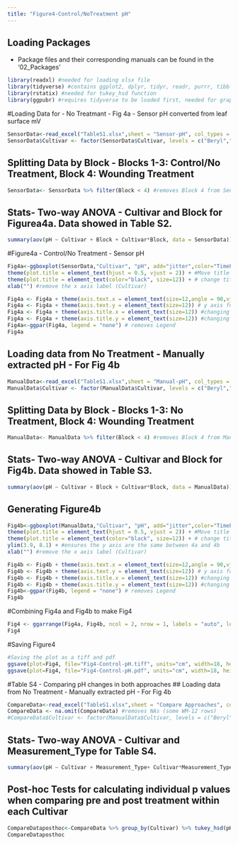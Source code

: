 ---
title: "Figure4-Control/NoTreatment pH"
---
## Loading Packages
- Package files and their corresponding manuals can be found in the '02_Packages' 

```{r include=TRUE, message=FALSE, echo=TRUE}
library(readxl) #needed for loading xlsx file
library(tidyverse) #contains ggplot2, dplyr, tidyr, readr, purrr, tibble, stringr, forcats packages 
library(rstatix) #needed for tukey_hsd function
library(ggpubr) #requires tidyverse to be loaded first, needed for graphs (e.g. ggboxplot function, and ggpar
```
#Loading Data for - No Treatmant - Fig 4a - Sensor pH converted from leaf surface mV
```{r include=TRUE, message=FALSE, warning=FALSE, echo=FALSE}
SensorData<-read_excel("TableS1.xlsx",sheet = "Sensor-pH", col_types = c("numeric","numeric","text","numeric","text")) # loading excel, definning which sheet is loaded and define the type of column each is (have to set manually) - important later for stats
SensorData$Cultivar <- factor(SensorData$Cultivar, levels = c("Beryl","G122","Eldorado", "ICA Bunsi", "Montrose", "Othello", "WM-1","WM-12")) #order the Cultivars (for graph later on))
```

## Splitting Data by Block - Blocks 1-3: Control/No Treatment, Block 4: Wounding Treatment
```{r include=TRUE, message=FALSE, warning=FALSE, echo=FALSE}
SensorData<- SensorData %>% filter(Block < 4) #removes Block 4 from SensorData (Wounded Treatment)- will be used for inoculated plots in Fig6a
```

## Stats- Two-way ANOVA - Cultivar and Block for Figurea4a. Data showed in Table S2.
```{r echo=FALSE}
summary(aov(pH ~ Cultivar + Block + Cultivar*Block, data = SensorData))
```

#Figure4a - Control/No Treatment - Sensor pH
```{r message=FALSE, warning=FALSE}
Fig4a<-ggboxplot(SensorData,"Cultivar", "pH", add="jitter",color="TimePoint", title="Sensor - Leaf Surface mV Converted to pH")+
theme(plot.title = element_text(hjust = 0.5, vjust = 2)) + #Move title to middle, move up a bit
theme(plot.title = element_text(color="black", size=12)) + # change title font size
xlab("") #remove the x axis label (Cultivar)

Fig4a <- Fig4a + theme(axis.text.x = element_text(size=12,angle = 90,vjust = 0.4, hjust=1,color="black"))# x axis font size
Fig4a <- Fig4a + theme(axis.text.y = element_text(size=12)) # y axis font size
Fig4a <- Fig4a + theme(axis.title.x = element_text(size=12)) #changing x axis label font size
Fig4a <- Fig4a + theme(axis.title.y = element_text(size=12)) #changing y axis label size
Fig4a<-ggpar(Fig4a, legend = "none") # removes Legend
Fig4a
```

## Loading data from No Treatment - Manually extracted pH - For Fig 4b
```{r echo=FALSE, message=FALSE, warning=FALSE, include=TRUE}
ManualData<-read_excel("TableS1.xlsx",sheet = "Manual-pH", col_types = c("numeric","numeric","text","numeric","text")) # loading excel, definning which sheet is loaded and define the type of column each is (have to set manually) - important later for stats
ManualData$Cultivar <- factor(ManualData$Cultivar, levels = c("Beryl","G122","Eldorado", "ICA Bunsi", "Montrose", "Othello", "WM-1","WM-12")) #order the Cultivars (for graph later on))
```

## Splitting Data by Block - Blocks 1-3: No Treatment, Block 4: Wounding Treatment
```{r include=TRUE, message=FALSE, warning=FALSE, echo=FALSE}
ManualData<- ManualData %>% filter(Block < 4) #removes Block 4 from ManualData (Wounded Treatment)- will be used for inoculated plots in Fig6a
```

## Stats- Two-way ANOVA - Cultivar and Block for Fig4b. Data showed in Table S3.
```{r echo=FALSE}
summary(aov(pH ~ Cultivar + Block + Cultivar*Block, data = ManualData))
```

## Generating Figure4b
```{r echo=FALSE}
Fig4b<-ggboxplot(ManualData,"Cultivar", "pH", add="jitter",color="TimePoint", title="Manual - Leaf Apoplastic Fluid") +
theme(plot.title = element_text(hjust = 0.5, vjust = 2)) + #Move title to middle, move up a bit
theme(plot.title = element_text(color="black", size=12)) + # change title font size
ylim(3.9, 8.1) + #ensures the y axis are the same between 4a and 4b
xlab("") #remove the x axis label (Cultivar)

Fig4b <- Fig4b + theme(axis.text.x = element_text(size=12,angle = 90,vjust = 0.4, hjust=1,color="black"))# x axis font size
Fig4b <- Fig4b + theme(axis.text.y = element_text(size=12)) # y axis font size
Fig4b <- Fig4b + theme(axis.title.x = element_text(size=12)) #changing x axis label font size
Fig4b <- Fig4b + theme(axis.title.y = element_text(size=12)) #changing y axis label size
Fig4b<-ggpar(Fig4b, legend = "none") # removes Legend
Fig4b
```

#Combining Fig4a and Fig4b to make Fig4
```{r}
Fig4 <- ggarrange(Fig4a, Fig4b, ncol = 2, nrow = 1, labels = "auto", legend = "none", widths = c(2,1.4)) #width squashes Panel A graph
Fig4
```

#Saving Figure4
```{r}
#Saving the plot as a tiff and pdf
ggsave(plot=Fig4, file="Fig4-Control-pH.tiff", units="cm", width=18, height=12, dpi=600, compression='lzw')
ggsave(plot=Fig4, file="Fig4-Control-pH.pdf", units="cm", width=18, height=12, dpi=600)
```

#Table S4 - Comparing pH changes in both approaches
## Loading data from No Treatment - Manually extracted pH - For Fig 4b
```{r echo=FALSE, message=FALSE, warning=FALSE, include=TRUE}
CompareData<-read_excel("TableS1.xlsx",sheet = "Compare Approaches", col_types = c("numeric","numeric","text","numeric","text")) # loading excel, definning which sheet is loaded and define the type of column each is (have to set manually) - important later for stats
CompareData <- na.omit(CompareData) #removes NAs (some WM-12 rows)
#CompareData$Cultivar <- factor(ManualData$Cultivar, levels = c("Beryl","G122","Eldorado", "ICA Bunsi", "Montrose", "Othello", "WM-1","WM-12")) #order the Cultivars (for graph later on))
```

## Stats- Two-way ANOVA - Cultivar and Measurement_Type for Table S4.
```{r echo=FALSE}
summary(aov(pH ~ Cultivar + Measurement_Type+ Cultivar*Measurement_Type, data = CompareData))
```

## Post-hoc Tests for calculating individual p values when comparing pre and post treatment within each Cultivar
```{r echo=FALSE}
CompareDataposthoc<-CompareData %>% group_by(Cultivar) %>% tukey_hsd(pH ~ Measurement_Type) 
CompareDataposthoc
```
